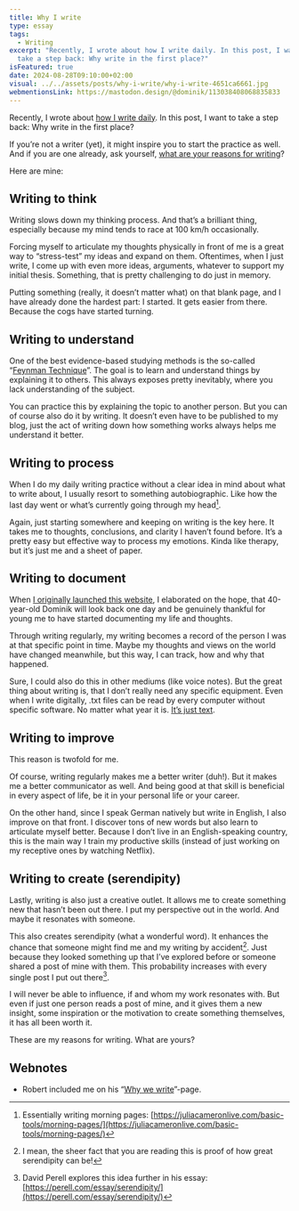 ```yaml
---
title: Why I write
type: essay
tags:
  - Writing
excerpt: "Recently, I wrote about how I write daily. In this post, I want to
  take a step back: Why write in the first place?"
isFeatured: true
date: 2024-08-28T09:10:00+02:00
visual: ../../assets/posts/why-i-write/why-i-write-4651ca6661.jpg
webmentionsLink: https://mastodon.design/@dominik/113038408068835833
---
```


Recently, I wrote about [how I write daily](/writing-daily). In this post, I want to take a step back: Why write in the first place?

If you’re not a writer (yet), it might inspire you to start the practice as well. And if you are one already, ask yourself, [what are your reasons for writing](https://birming.com/why-we-write/)?

Here are mine:

## Writing to think
Writing slows down my thinking process. And that’s a brilliant thing, especially because my mind tends to race at 100 km/h occasionally.

Forcing myself to articulate my thoughts physically in front of me is a great way to “stress-test” my ideas and expand on them. Oftentimes, when I just write, I come up with even more ideas, arguments, whatever to support my initial thesis. Something, that is pretty challenging to do just in memory.

Putting something (really, it doesn’t matter what) on that blank page, and I have already done the hardest part: I started. It gets easier from there. Because the cogs have started turning.

## Writing to understand
One of the best evidence-based studying methods is the so-called “[Feynman Technique](https://fs.blog/feynman-technique/)”. The goal is to learn and understand things by explaining it to others. This always exposes pretty inevitably, where you lack understanding of the subject.

You can practice this by explaining the topic to another person. But you can of course also do it by writing. It doesn’t even have to be published to my blog, just the act of writing down how something works always helps me understand it better.

## Writing to process
When I do my daily writing practice without a clear idea in mind about what to write about, I usually resort to something autobiographic. Like how the last day went or what’s currently going through my head[^1].

Again, just starting somewhere and keeping on writing is the key here. It takes me to thoughts, conclusions, and clarity I haven’t found before. It’s a pretty easy but effective way to process my emotions. Kinda like therapy, but it’s just me and a sheet of paper.

## Writing to document
When [I originally launched this website](/personal-internet-home), I elaborated on the hope, that 40-year-old Dominik will look back one day and be genuinely thankful for young me to have started documenting my life and thoughts.

Through writing regularly, my writing becomes a record of the person I was at that specific point in time. Maybe my thoughts and views on the world have changed meanwhile, but this way, I can track, how and why that happened.

Sure, I could also do this in other mediums (like voice notes). But the great thing about writing is, that I don’t really need any specific equipment. Even when I write digitally, .txt files can be read by every computer without specific software. No matter what year it is. [It’s just text](https://sive.rs/plaintext).

## Writing to improve
This reason is twofold for me.

Of course, writing regularly makes me a better writer (duh!). But it makes me a better communicator as well. And being good at that skill is beneficial in every aspect of life, be it in your personal life or your career.

On the other hand, since I speak German natively but write in English, I also improve on that front. I discover tons of new words but also learn to articulate myself better. Because I don’t live in an English-speaking country, this is the main way I train my productive skills (instead of just working on my receptive ones by watching Netflix).

## Writing to create (serendipity)
Lastly, writing is also just a creative outlet. It allows me to create something new that hasn’t been out there. I put my perspective out in the world. And maybe it resonates with someone.

This also creates serendipity (what a wonderful word). It enhances the chance that someone might find me and my writing by accident[^2]. Just because they looked something up that I’ve explored before or someone shared a post of mine with them. This probability increases with every single post I put out there[^3].

I will never be able to influence, if and whom my work resonates with. But even if just one person reads a post of mine, and it gives them a new insight, some inspiration or the motivation to create something themselves, it has all been worth it.

These are my reasons for writing. What are yours?

## Webnotes
- Robert included me on his “[Why we write](https://birming.com/why-we-write/)”-page.

[^1]:	Essentially writing morning pages: [https://juliacameronlive.com/basic-tools/morning-pages/](https://juliacameronlive.com/basic-tools/morning-pages/)

[^2]:	I mean, the sheer fact that you are reading this is proof of how great serendipity can be!

[^3]:	David Perell explores this idea further in his essay: [https://perell.com/essay/serendipity/](https://perell.com/essay/serendipity/)
